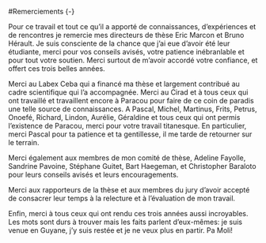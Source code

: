 #Remerciements {-}

Pour ce travail et tout ce qu'il a apporté de connaissances, d'expériences et de rencontres je remercie mes directeurs de thèse Eric Marcon et Bruno Hérault. 
Je suis consciente de la chance que j'ai eue d'avoir été leur étudiante, merci pour vos conseils avisés, votre patience inébranlable et pour tout votre soutien. 
Merci surtout de m'avoir accordé votre confiance, et offert ces trois belles années.

Merci au Labex Ceba qui a financé ma thèse et largement contribué au cadre scientifique qui l'a accompagnée.
Merci au Cirad et à tous ceux qui ont travaillé et travaillent encore à Paracou pour faire de ce coin de paradis une telle source de connaissances. 
A Pascal, Michel, Martinus, Frits, Petrus, Onoefé, Richard, Lindon, Aurélie, Géraldine et tous ceux qui ont permis l'existence de Paracou, merci pour votre travail titanesque. 
En particulier, merci Pascal pour ta patience et ta gentillesse, il me tarde de retourner sur le terrain.

Merci également aux membres de mon comité de thèse, Adeline Fayolle, Sandrine Pavoine, Stéphane Guitet, Bart Haegeman, et Christopher Baraloto pour leurs conseils avisés et leurs encouragements.

Merci aux rapporteurs de la thèse et aux membres du jury d'avoir accepté de consacrer leur temps à la relecture et à l'évaluation de mon travail.

Enfin, merci à tous ceux qui ont rendu ces trois années aussi incroyables.
Les mots sont durs à trouver mais les faits parlent d'eux-mêmes: je suis venue en Guyane, j'y suis restée et je ne veux plus en partir. Pa Moli!